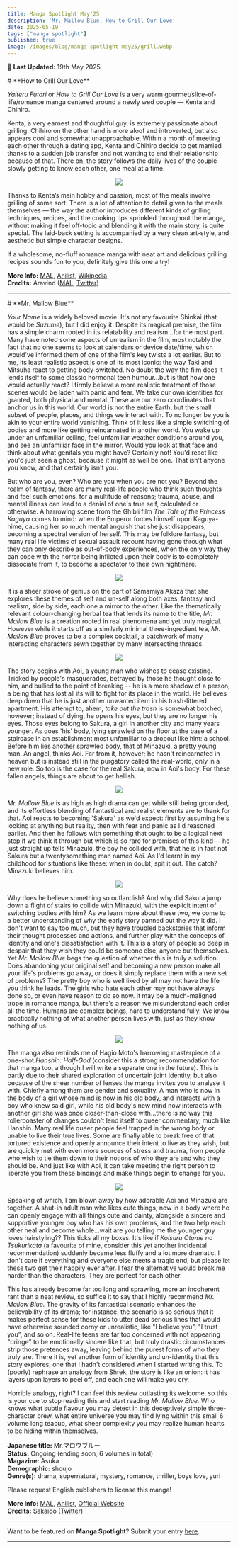 ```yaml
---
title: Manga Spotlight May'25
description: 'Mr. Mallow Blue, How to Grill Our Love'
date: 2025-05-19
tags: ["manga spotlight"]
published: true
image: /images/blog/manga-spotlight-may25/grill.webp
---
```


📅 **Last Updated:** 19th May 2025

<div style={{marginBottom: '-15px', marginTop: '0px'}}>
    # **How to Grill Our Love**
</div>

_Yaiteru Futari_ or _How to Grill Our Love_ is a very warm gourmet/slice-of-life/romance manga centered around a newly wed couple — Kenta and Chihiro.

Kenta, a very earnest and thoughtful guy, is extremely passionate about grilling. Chihiro on the other hand is more aloof and introverted, but also appears cool and somewhat unapproachable.
Within a month of meeting each other through a dating app, Kenta and Chihiro decide to get married thanks to a sudden job transfer and not wanting to end their relationship because of that. There on, the story follows the daily lives of the couple slowly getting to know each other, one meal at a time.

<div align="center" style={{marginTop: '-15px', marginBottom: '-15px'}}>
    <img src="/images/blog/manga-spotlight-may25/grill.webp" style={{width: '100%', maxWidth: '500px'}}/>
</div>

Thanks to Kenta’s main hobby and passion, most of the meals involve grilling of some sort. There is a lot of attention to detail given to the meals themselves — the way the author introduces different kinds of grilling techniques, recipes, and the cooking tips sprinkled throughout the manga, without making it feel off-topic and blending it with the main story, is quite special. The laid-back setting is accompanied by a very clean art-style, and aesthetic but simple character designs.

If a wholesome, no-fluff romance manga with neat art and delicious grilling recipes sounds fun to you, definitely give this one a try!

**More Info:**
<a href="https://myanimelist.net/manga/130633/Yaiteru_Futari" target="_blank">MAL</a>,
<a href="https://anilist.co/manga/124621/Yaiteru-Futari" target="_blank">Anilist</a>,
<a href="https://en.wikipedia.org/wiki/How_to_Grill_Our_Love" target="_blank">Wikipedia</a> \
**Credits:** Aravind
(<a href="https://myanimelist.net/profile/RaphaelSensei" target="_blank">MAL</a>,
<a href="https://x.com/_aravind_gk" target="_blank">Twitter</a>)

<hr className="mt-8 border-t-2 mb-8" />

<div style={{marginBottom: '-15px', marginTop: '0px'}}>
    # **Mr. Mallow Blue**
</div>

_Your Name_ is a widely beloved movie. It's not my favourite Shinkai (that would be _Suzume_), but I did enjoy it. Despite its magical premise, the film has a simple charm rooted in its relatability and realism...for the most part. Many have noted some aspects of unrealism in the film, most notably the fact that no one seems to look at calendars or device date/time, which would've informed them of one of the film's key twists a lot earlier. But to me, its least realistic aspect is one of its most iconic: the way Taki and Mitsuha react to getting body-switched. No doubt the way the film does it lends itself to some classic hormonal teen humour...but is that how one would actually react? I firmly believe a more realistic treatment of those scenes would be laden with panic and fear. We take our own identities for granted, both physical and mental. These are our zero coordinates that anchor us in this world. Our world is not the entire Earth, but the small subset of people, places, and things we interact with. To no longer be you is akin to your entire world vanishing. Think of it less like a simple switching of bodies and more like getting reincarnated in another world. You wake up under an unfamiliar ceiling, feel unfamiliar weather conditions around you, and see an unfamiliar face in the mirror. Would you look at that face and think about what genitals you might have? Certainly not! You'd react like you'd just seen a ghost, because it might as well be one. That isn't anyone you know, and that certainly isn't you.

But who are you, even? Who are you when you are not you? Beyond the realm of fantasy, there are many real-life people who think such thoughts and feel such emotions, for a multitude of reasons; trauma, abuse, and mental illness can lead to a denial of one's true self, calculated or otherwise. A harrowing scene from the Ghibli film _The Tale of the Princess Kaguya_ comes to mind: when the Emperor forces himself upon Kaguya-hime, causing her so much mental anguish that she just disappears, becoming a spectral version of herself. This may be folklore fantasy, but many real life victims of sexual assault recount having gone through what they can only describe as out-of-body experiences, when the only way they can cope with the horror being inflicted upon their body is to completely dissociate from it, to become a spectator to their own nightmare.

<div align="center" style = {{marginTop: '-15px', marginBottom: '-15px'}}>
    <img src="/images/blog/manga-spotlight-may25/1.webp"/>
</div>

It is a sheer stroke of genius on the part of Samamiya Akaza that she explores these themes of self and un-self along both axes: fantasy and realism, side by side, each one a mirror to the other. Like the thematically relevant colour-changing herbal tea that lends its name to the title, _Mr. Mallow Blue_ is a creation rooted in real phenomena and yet truly magical. However while it starts off as a similarly minimal three-ingredient tea, _Mr. Mallow Blue_ proves to be a complex cocktail, a patchwork of many interacting characters sewn together by many intersecting threads. 

<div align="center" style = {{marginTop: '-15px', marginBottom: '-15px'}}>
    <img src="/images/blog/manga-spotlight-may25/2.webp"/>
</div>

The story begins with Aoi, a young man who wishes to cease existing. Tricked by people's masquerades, betrayed by those he thought close to him, and bullied to the point of breaking -- he is a mere shadow of a person, a being that has lost all its will to fight for its place in the world. He believes deep down that he is just another unwanted item in his trash-littered apartment. His attempt to, ahem, _take out the trash_ is somewhat botched, however; instead of dying, he opens his eyes, but they are no longer his eyes. Those eyes belong to Sakura, a girl in another city and many years younger. As does 'his' body, lying sprawled on the floor at the base of a staircase in an establishment most unfamiliar to a dropout like him: a school. Before him lies another sprawled body, that of Minazuki, a pretty young man. An angel, thinks Aoi. Far from it, however; he hasn't reincarnated in heaven but is instead still in the purgatory called the real-world, only in a new role. So too is the case for the real Sakura, now in Aoi's body. For these fallen angels, things are about to get hellish.

<div align="center" style = {{marginTop: '-15px', marginBottom: '-15px'}}>
    <img src="/images/blog/manga-spotlight-may25/3.webp"/>
</div>

_Mr. Mallow Blue_ is as high as high drama can get while still being grounded, and its effortless blending of fantastical and realist elements are to thank for that. Aoi reacts to becoming 'Sakura' as we'd expect: first by assuming he's looking at anything but reality, then with fear and panic as I'd reasoned earlier. And then he follows with something that ought to be a logical next step if we think it through but which is so rare for premises of this kind -- he just straight up tells Minazuki, the boy he collided with, that he is in fact not Sakura but a twentysomething man named Aoi. As I'd learnt in my childhood for situations like these: when in doubt, spit it out. The catch? Minazuki believes him.

<div align="center" style = {{marginTop: '-15px', marginBottom: '-15px'}}>
    <img src="/images/blog/manga-spotlight-may25/4.webp"/>
</div>

Why does he believe something so outlandish? And why did Sakura jump down a flight of stairs to collide with Minazuki, with the explicit intent of switching bodies with him? As we learn more about these two, we come to a better understanding of why the early story panned out the way it did. I don't want to say too much, but they have troubled backstories that inform their thought processes and actions, and further play with the concepts of identity and one's dissatisfaction with it. This is a story of people so deep in despair that they wish they could be someone else, anyone but themselves. Yet _Mr. Mallow Blue_ begs the question of whether this is truly a solution. Does abandoning your original self and becoming a new person make all your life's problems go away, or does it simply replace them with a new set of problems? The pretty boy who is well liked by all may not have the life you think he leads. The girls who hate each other may not have always done so, or even have reason to do so now. It may be a much-maligned trope in romance manga, but there's a reason we misunderstand each order all the time. Humans are complex beings, hard to understand fully. We know practically nothing of what another person lives with, just as they know nothing of us.

<div align="center" style = {{marginTop: '-15px', marginBottom: '-15px'}}>
    <img src="/images/blog/manga-spotlight-may25/5.webp"/>
</div>

The manga also reminds me of Hagio Moto's harrowing masterpiece of a one-shot _Hanshin: Half-God_ (consider this a strong recommendation for that manga too, although I will write a separate one in the future). This is partly due to their shared exploration of uncertain joint identity, but also because of the sheer number of lenses the manga invites you to analyse it with. Chiefly among them are gender and sexuality. A man who is now in the body of a girl whose mind is now in his old body, and interacts with a boy who knew said girl, while his old body's new mind now interacts with another girl she was once closer-than-close with...there is no way this rollercoaster of changes couldn't lend itself to queer commentary, much like Hanshin. Many real life queer people feel trapped in the wrong body or unable to live their true lives. Some are finally able to break free of that tortured existence and openly announce their intent to live as they wish, but are quickly met with even more sources of stress and trauma, from people who wish to tie them down to their notions of who they are and who they should be. And just like with Aoi, it can take meeting the right person to liberate you from these bindings and make things begin to change for you. 

<div align="center" style = {{marginTop: '-15px', marginBottom: '-15px'}}>
    <img src="/images/blog/manga-spotlight-may25/6.webp"/>
</div>

Speaking of which, I am blown away by how adorable Aoi and Minazuki are together. A shut-in adult man who likes cute things, now in a body where he can openly engage with all things cute and dainty, alongside a sincere and supportive younger boy who has his own problems, and the two help each other heal and become whole...wait are you telling me the younger guy loves hairstyling?? This ticks all my boxes. It's like if _Koisuru Otome no Tsukurikata_ (a favourite of mine, consider this yet another incidental recommendation) suddenly became less fluffy and a lot more dramatic. I don't care if everything and everyone else meets a tragic end, but please let these two get their happily ever after. I fear the alternative would break me harder than the characters. They are perfect for each other.


This has already become far too long and sprawling, more an incoherent rant than a neat review, so suffice it to say that I highly recommend _Mr. Mallow Blue._ The gravity of its fantastical scenario enhances the believability of its drama; for instance, the scenario is so serious that it makes perfect sense for these kids to utter dead serious lines that would have otherwise sounded corny or unrealistic, like "I believe you", "I trust you", and so on. Real-life teens are far too concerned with not appearing "cringe" to be emotionally sincere like that, but truly drastic circumstances strip those pretences away, leaving behind the purest forms of who they truly are. There it is, yet another form of identity and un-identity that this story explores, one that I hadn't considered when I started writing this. To (poorly) rephrase an analogy from Shrek, the story is like an onion: it has layers upon layers to peel off, and each one will make you cry. 

Horrible analogy, right? I can feel this review outlasting its welcome, so this is your cue to stop reading this and start reading _Mr. Mallow Blue._ Who knows what subtle flavour you may detect in this deceptively simple three-character brew, what entire universe you may find lying within this small 6 volume long teacup, what sheer complexity you may realize human hearts to be hiding within themselves.


**Japanese title:** Mr.マロウブルー \
**Status:** Ongoing (ending soon, 6 volumes in total) \
**Magazine:** Asuka \
**Demographic:** shoujo \
**Genre(s):** drama, supernatural, mystery, romance, thriller, boys love, yuri

Please request English publishers to license this manga!

**More Info:**
<a href="https://myanimelist.net/manga/126926/Mr_Mallow_Blue" target="_blank">MAL</a>,
<a href="https://anilist.co/manga/121951/Mr-Mallow-Blue" target="_blank">Anilist</a>,
<a href="https://asuka-web.jp/product/mallow_blue/" target="_blank">Official Website</a> \
**Credits:** Sakaido
(<a href="https://x.com/Mushiraya" target="_blank">Twitter</a>)

<hr className="my-0 mt-2 border-t-2 mb-4" />

Want to be featured on **Manga Spotlight**? Submit your entry <a href="https://bac.moe/MangaSpotlight" target="_blank">here</a>.

<hr className="my-0 mt-2 border-t-2 mb-4" />
